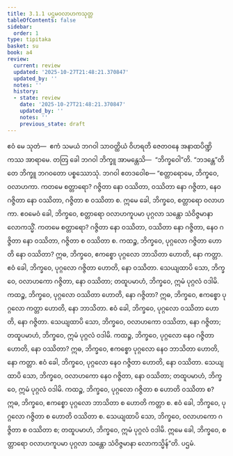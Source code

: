 ```yaml
---
title: 3.1.1 ပဌမဝလာဟကသုတ္တ
tableOfContents: false
sidebar:
  order: 1
type: tipitaka
basket: su
book: a4
review:
  current: review
  updated: '2025-10-27T21:48:21.370847'
  updated_by: ''
  notes: ''
  history:
  - state: review
    date: '2025-10-27T21:48:21.370847'
    updated_by: ''
    notes: ''
    previous_state: draft
---
```



<ReviewStatus review={frontmatter.review} showDetails={true} />

<HypothesisAnnotation frontmatter={frontmatter} />

<DynamicBreadcrumb />

<Division number="101" book="a4" e="ch" v="15" p="416">

<Paragraph number="674" book="a4">
ဧဝံ မေ သုတံ—  ဧကံ သမယံ ဘဂဝါ သာဝတ္ထိယံ ဝိဟရတိ ဇေတဝနေ အနာထပိဏ္ဍိကဿ အာရာမေ. တတြ ခေါ ဘဂဝါ ဘိက္ခူ အာမန္တေသိ—  “ဘိက္ခဝေါ”တိ. “ဘဒန္တေ”တိ တေ ဘိက္ခူ ဘဂဝတော ပစ္စဿောသုံ. ဘဂဝါ ဧတဒဝေါစ—
</Paragraph>

<Paragraph number="675" book="a4">
“စတ္တာရောမေ, ဘိက္ခဝေ, ဝလာဟကာ. ကတမေ စတ္တာရော? ဂဇ္ဇိတာ နော ဝဿိတာ, ဝဿိတာ နော ဂဇ္ဇိတာ, နေဝ ဂဇ္ဇိတာ နော ဝဿိတာ, ဂဇ္ဇိတာ စ ဝဿိတာ စ. ဣမေ ခေါ, ဘိက္ခဝေ, စတ္တာရော ဝလာဟကာ. ဧဝမေဝံ ခေါ, ဘိက္ခဝေ, စတ္တာရော ဝလာဟကူပမာ ပုဂ္ဂလာ သန္တော သံဝိဇ္ဇမာနာ လောကသ္မိံ. ကတမေ စတ္တာရော? ဂဇ္ဇိတာ နော ဝဿိတာ, ဝဿိတာ နော ဂဇ္ဇိတာ, နေဝ ဂဇ္ဇိတာ နော ဝဿိတာ, ဂဇ္ဇိတာ စ ဝဿိတာ စ.
</Paragraph>

<Paragraph number="676" book="a4">
ကထဉ္စ, ဘိက္ခဝေ, ပုဂ္ဂလော ဂဇ္ဇိတာ ဟောတိ နော ဝဿိတာ? ဣဓ, ဘိက္ခဝေ, ဧကစ္စော ပုဂ္ဂလော ဘာသိတာ ဟောတိ, နော ကတ္တာ. ဧဝံ ခေါ, ဘိက္ခဝေ, ပုဂ္ဂလော ဂဇ္ဇိတာ ဟောတိ, နော ဝဿိတာ. သေယျထာပိ သော, ဘိက္ခဝေ, ဝလာဟကော ဂဇ္ဇိတာ, နော ဝဿိတာ; တထူပမာဟံ, ဘိက္ခဝေ, ဣမံ ပုဂ္ဂလံ ဝဒါမိ.
</Paragraph>

<Paragraph number="677" book="a4">
ကထဉ္စ, ဘိက္ခဝေ, ပုဂ္ဂလော ဝဿိတာ ဟောတိ, နော ဂဇ္ဇိတာ? ဣဓ, ဘိက္ခဝေ, ဧကစ္စော ပုဂ္ဂလော ကတ္တာ ဟောတိ, နော ဘာသိတာ. ဧဝံ ခေါ, ဘိက္ခဝေ, ပုဂ္ဂလော ဝဿိတာ ဟောတိ, နော ဂဇ္ဇိတာ. သေယျထာပိ သော, ဘိက္ခဝေ, ဝလာဟကော ဝဿိတာ, နော ဂဇ္ဇိတာ; တထူပမာဟံ, ဘိက္ခဝေ, ဣမံ ပုဂ္ဂလံ ဝဒါမိ.
</Paragraph>

<Paragraph number="678" book="a4">
ကထဉ္စ, ဘိက္ခဝေ, ပုဂ္ဂလော နေဝ ဂဇ္ဇိတာ ဟောတိ, နော ဝဿိတာ? ဣဓ, ဘိက္ခဝေ, ဧကစ္စော ပုဂ္ဂလော နေဝ ဘာသိတာ ဟောတိ, နော ကတ္တာ. ဧဝံ ခေါ, ဘိက္ခဝေ, ပုဂ္ဂလော နေဝ ဂဇ္ဇိတာ ဟောတိ, နော ဝဿိတာ. သေယျထာပိ သော, ဘိက္ခဝေ, ဝလာဟကော နေဝ ဂဇ္ဇိတာ, နော ဝဿိတာ; တထူပမာဟံ, ဘိက္ခဝေ, ဣမံ ပုဂ္ဂလံ ဝဒါမိ.
</Paragraph>

<Paragraph number="679" book="a4">
ကထဉ္စ, ဘိက္ခဝေ, ပုဂ္ဂလော ဂဇ္ဇိတာ စ ဟောတိ ဝဿိတာ စ? ဣဓ, ဘိက္ခဝေ, ဧကစ္စော ပုဂ္ဂလော ဘာသိတာ စ ဟောတိ ကတ္တာ စ. ဧဝံ ခေါ, ဘိက္ခဝေ, ပုဂ္ဂလော ဂဇ္ဇိတာ စ ဟောတိ ဝဿိတာ စ. သေယျထာပိ သော, ဘိက္ခဝေ, ဝလာဟကော ဂဇ္ဇိတာ စ ဝဿိတာ စ; တထူပမာဟံ, ဘိက္ခဝေ, ဣမံ ပုဂ္ဂလံ ဝဒါမိ. ဣမေ ခေါ, ဘိက္ခဝေ, စတ္တာရော ဝလာဟကူပမာ ပုဂ္ဂလာ သန္တော သံဝိဇ္ဇမာနာ လောကသ္မိန်”တိ.

</Paragraph>
</Division>

<Paragraph number="680" type="center" book="a4">
ပဌမံ.
</Paragraph>